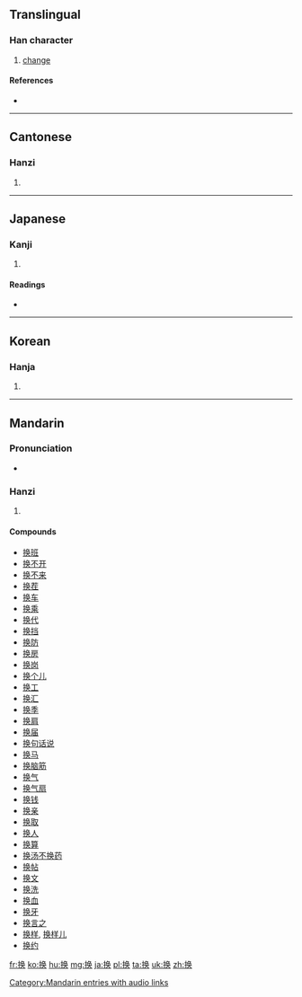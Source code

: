 {{also|換}}
==Translingual==

===Han character===
{{Han char|rn=64|rad=手|as=07|sn=10|four=|canj=手弓月大 (QNBK), X手弓月大 (XQNBK)}}

# [[change]]

====References====
* {{Han ref|kx=0434.241|hdz=31886.040|uh=6362|ud=25442}}

----

==Cantonese==

===Hanzi===
{{yue-hanzi|jyut=wun6|y=wun6|tra=換}}

# {{defn|lang=yue|sort=手07}}

----

==Japanese==

===Kanji===
{{ja-kanji|grade=|rs=手07}}

# {{defn|lang=ja|sort=手07}}

====Readings====
* {{ja-readings|on=[[かん]] (kan)|kun=[[かえる]] (kaeru), [[かわる]] (kawaru)}}

----

==Korean==

===Hanja===
{{ko-hanja|hangeul=환|eumhun=|rv=hwan|mr=hwan|y=hwan}}

# {{defn|lang=ko|sort=手07}}

----

==Mandarin==

===Pronunciation===
* {{audio|zh-huàn.ogg|audio|lang=cmn}}

===Hanzi===
{{cmn-hanzi|tra=換|pin=[[huàn]] ([[huan4]]), [[lì]] ([[li4]])|wg=huan<sup>4</sup>, li<sup>4</sup>}}

# {{defn|lang=cmn|sort=手07}}

====Compounds====
* [[换班]]
* [[换不开]]
* [[换不来]]
* [[换茬]]
* [[换车]]
* [[换乘]]
* [[换代]]
* [[换挡]]
* [[换防]]
* [[换房]]
* [[换岗]]
* [[换个儿]]
* [[换工]]
* [[换汇]]
* [[换季]]
* [[换肩]]
* [[换届]]
* [[换句话说]]
* [[换马]]
* [[换脑筋]]
* [[换气]]
* [[换气扇]]
* [[换钱]]
* [[换亲]]
* [[换取]]
* [[换人]]
* [[换算]]
* [[换汤不换药]]
* [[换帖]]
* [[换文]]
* [[换洗]]
* [[换血]]
* [[换牙]]
* [[换言之]]
* [[换样]], [[换样儿]]
* [[换约]]

[[Category:Mandarin entries with audio links]]

[[fr:换]]
[[ko:换]]
[[hu:换]]
[[mg:换]]
[[ja:换]]
[[pl:换]]
[[ta:换]]
[[uk:换]]
[[zh:换]]
